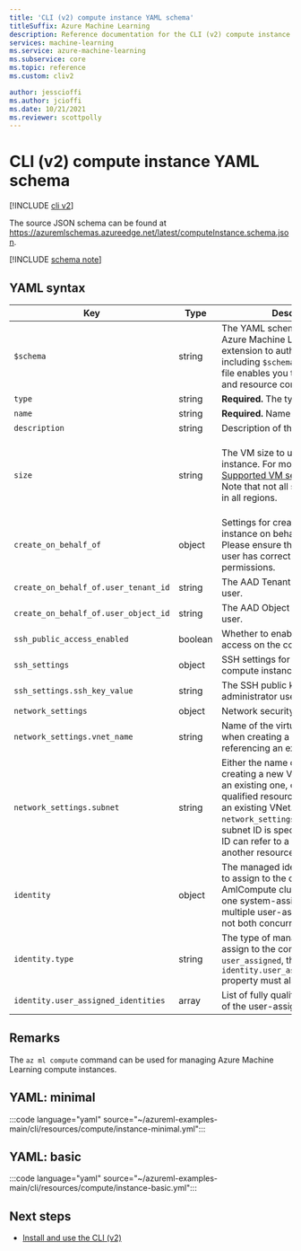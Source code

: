 ```yaml
---
title: 'CLI (v2) compute instance YAML schema'
titleSuffix: Azure Machine Learning
description: Reference documentation for the CLI (v2) compute instance YAML schema.
services: machine-learning
ms.service: azure-machine-learning
ms.subservice: core
ms.topic: reference
ms.custom: cliv2

author: jesscioffi
ms.author: jcioffi
ms.date: 10/21/2021
ms.reviewer: scottpolly
---
```


# CLI (v2) compute instance YAML schema

[!INCLUDE [cli v2](includes/machine-learning-cli-v2.md)]

The source JSON schema can be found at https://azuremlschemas.azureedge.net/latest/computeInstance.schema.json.



[!INCLUDE [schema note](includes/machine-learning-preview-old-json-schema-note.md)]

## YAML syntax

| Key | Type | Description | Allowed values | Default value |
| --- | ---- | ----------- | -------------- | ------- |
| `$schema` | string | The YAML schema. If you use the Azure Machine Learning VS Code extension to author the YAML file, including `$schema` at the top of your file enables you to invoke schema and resource completions. | | |
| `type` | string | **Required.** The type of compute. | `computeinstance` | |
| `name` | string | **Required.** Name of the compute. | | |
| `description` | string | Description of the compute. | | |
| `size` | string | The VM size to use for the compute instance. For more information, see [Supported VM series and sizes](concept-compute-target.md#supported-vm-series-and-sizes). Note that not all sizes are available in all regions. | For the list of supported sizes in a given region, please use the `az ml compute list-sizes` command.  | `Standard_DS3_v2` |
| `create_on_behalf_of` | object | Settings for creating the compute instance on behalf of another user. Please ensure that the assigned user has correct RBAC permissions. |  |  |
| `create_on_behalf_of.user_tenant_id` | string | The AAD Tenant ID of the assigned user. |  |  |
| `create_on_behalf_of.user_object_id` | string | The AAD Object ID of the assigned user. |  |  |
| `ssh_public_access_enabled` | boolean | Whether to enable public SSH access on the compute instance. | | `false` |
| `ssh_settings` | object | SSH settings for connecting to the compute instance. | | |
| `ssh_settings.ssh_key_value` | string | The SSH public key of the administrator user account. | | |
| `network_settings` | object | Network security settings. | | |
| `network_settings.vnet_name` | string | Name of the virtual network (VNet) when creating a new one or referencing an existing one. | | |
| `network_settings.subnet` | string | Either the name of the subnet when creating a new VNet or referencing an existing one, or the fully qualified resource ID of a subnet in an existing VNet. Do not specify `network_settings.vnet_name` if the subnet ID is specified. The subnet ID can refer to a VNet/subnet in another resource group. | | |
| `identity` | object | The managed identity configuration to assign to the compute. AmlCompute clusters support only one system-assigned identity or multiple user-assigned identities, not both concurrently. | | |
| `identity.type` | string | The type of managed identity to assign to the compute. If the type is `user_assigned`, the `identity.user_assigned_identities` property must also be specified. | `system_assigned`, `user_assigned` | |
| `identity.user_assigned_identities` | array | List of fully qualified resource IDs of the user-assigned identities. | | |

## Remarks

The `az ml compute` command can be used for managing Azure Machine Learning compute instances.

## YAML: minimal

:::code language="yaml" source="~/azureml-examples-main/cli/resources/compute/instance-minimal.yml":::

## YAML: basic

:::code language="yaml" source="~/azureml-examples-main/cli/resources/compute/instance-basic.yml":::

## Next steps

- [Install and use the CLI (v2)](how-to-configure-cli.md)
